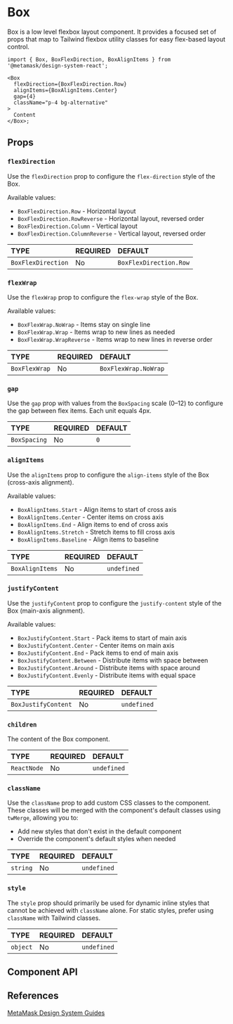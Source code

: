 

# Box

Box is a low level flexbox layout component. It provides a focused set of props that map to Tailwind flexbox utility classes for easy flex-based layout control.

```tsx
import { Box, BoxFlexDirection, BoxAlignItems } from '@metamask/design-system-react';

<Box
  flexDirection={BoxFlexDirection.Row}
  alignItems={BoxAlignItems.Center}
  gap={4}
  className="p-4 bg-alternative"
>
  Content
</Box>;
```

<Canvas of={BoxStories.Default} />

## Props

### `flexDirection`

Use the `flexDirection` prop to configure the `flex-direction` style of the Box.

Available values:
- `BoxFlexDirection.Row` - Horizontal layout
- `BoxFlexDirection.RowReverse` - Horizontal layout, reversed order
- `BoxFlexDirection.Column` - Vertical layout
- `BoxFlexDirection.ColumnReverse` - Vertical layout, reversed order

<table>
  <thead>
    <tr>
      <th align="left">TYPE</th>
      <th align="left">REQUIRED</th>
      <th align="left">DEFAULT</th>
    </tr>
  </thead>
  <tbody>
    <tr>
      <td align="left">
        <code>BoxFlexDirection</code>
      </td>
      <td align="left">No</td>
      <td align="left">
        <code>BoxFlexDirection.Row</code>
      </td>
    </tr>
  </tbody>
</table>

<Canvas of={BoxStories.FlexDirection} />

### `flexWrap`

Use the `flexWrap` prop to configure the `flex-wrap` style of the Box.

Available values:
- `BoxFlexWrap.NoWrap` - Items stay on single line
- `BoxFlexWrap.Wrap` - Items wrap to new lines as needed
- `BoxFlexWrap.WrapReverse` - Items wrap to new lines in reverse order

<table>
  <thead>
    <tr>
      <th align="left">TYPE</th>
      <th align="left">REQUIRED</th>
      <th align="left">DEFAULT</th>
    </tr>
  </thead>
  <tbody>
    <tr>
      <td align="left">
        <code>BoxFlexWrap</code>
      </td>
      <td align="left">No</td>
      <td align="left">
        <code>BoxFlexWrap.NoWrap</code>
      </td>
    </tr>
  </tbody>
</table>

<Canvas of={BoxStories.FlexWrap} />

### `gap`

Use the `gap` prop with values from the `BoxSpacing` scale (0–12) to configure the gap between flex items. Each unit equals 4px.

<table>
  <thead>
    <tr>
      <th align="left">TYPE</th>
      <th align="left">REQUIRED</th>
      <th align="left">DEFAULT</th>
    </tr>
  </thead>
  <tbody>
    <tr>
      <td align="left">
        <code>BoxSpacing</code>
      </td>
      <td align="left">No</td>
      <td align="left">
        <code>0</code>
      </td>
    </tr>
  </tbody>
</table>

<Canvas of={BoxStories.Gap} />

### `alignItems`

Use the `alignItems` prop to configure the `align-items` style of the Box (cross-axis alignment).

Available values:
- `BoxAlignItems.Start` - Align items to start of cross axis
- `BoxAlignItems.Center` - Center items on cross axis
- `BoxAlignItems.End` - Align items to end of cross axis
- `BoxAlignItems.Stretch` - Stretch items to fill cross axis
- `BoxAlignItems.Baseline` - Align items to baseline

<table>
  <thead>
    <tr>
      <th align="left">TYPE</th>
      <th align="left">REQUIRED</th>
      <th align="left">DEFAULT</th>
    </tr>
  </thead>
  <tbody>
    <tr>
      <td align="left">
        <code>BoxAlignItems</code>
      </td>
      <td align="left">No</td>
      <td align="left">
        <code>undefined</code>
      </td>
    </tr>
  </tbody>
</table>

<Canvas of={BoxStories.AlignItems} />

### `justifyContent`

Use the `justifyContent` prop to configure the `justify-content` style of the Box (main-axis alignment).

Available values:
- `BoxJustifyContent.Start` - Pack items to start of main axis
- `BoxJustifyContent.Center` - Center items on main axis
- `BoxJustifyContent.End` - Pack items to end of main axis
- `BoxJustifyContent.Between` - Distribute items with space between
- `BoxJustifyContent.Around` - Distribute items with space around
- `BoxJustifyContent.Evenly` - Distribute items with equal space

<table>
  <thead>
    <tr>
      <th align="left">TYPE</th>
      <th align="left">REQUIRED</th>
      <th align="left">DEFAULT</th>
    </tr>
  </thead>
  <tbody>
    <tr>
      <td align="left">
        <code>BoxJustifyContent</code>
      </td>
      <td align="left">No</td>
      <td align="left">
        <code>undefined</code>
      </td>
    </tr>
  </tbody>
</table>

<Canvas of={BoxStories.JustifyContent} />

### `children`

The content of the Box component.

<table>
  <thead>
    <tr>
      <th align="left">TYPE</th>
      <th align="left">REQUIRED</th>
      <th align="left">DEFAULT</th>
    </tr>
  </thead>
  <tbody>
    <tr>
      <td align="left">
        <code>ReactNode</code>
      </td>
      <td align="left">No</td>
      <td align="left">
        <code>undefined</code>
      </td>
    </tr>
  </tbody>
</table>

### `className`

Use the `className` prop to add custom CSS classes to the component. These classes will be merged with the component's default classes using `twMerge`, allowing you to:

- Add new styles that don't exist in the default component
- Override the component's default styles when needed

<table>
  <thead>
    <tr>
      <th align="left">TYPE</th>
      <th align="left">REQUIRED</th>
      <th align="left">DEFAULT</th>
    </tr>
  </thead>
  <tbody>
    <tr>
      <td align="left">
        <code>string</code>
      </td>
      <td align="left">No</td>
      <td align="left">
        <code>undefined</code>
      </td>
    </tr>
  </tbody>
</table>

<Canvas of={BoxStories.ClassName} />

### `style`

The `style` prop should primarily be used for dynamic inline styles that cannot be achieved with `className` alone. For static styles, prefer using `className` with Tailwind classes.

<table>
  <thead>
    <tr>
      <th align="left">TYPE</th>
      <th align="left">REQUIRED</th>
      <th align="left">DEFAULT</th>
    </tr>
  </thead>
  <tbody>
    <tr>
      <td align="left">
        <code>object</code>
      </td>
      <td align="left">No</td>
      <td align="left">
        <code>undefined</code>
      </td>
    </tr>
  </tbody>
</table>

## Component API

<Controls of={BoxStories.Default} />

## References

[MetaMask Design System Guides](https://www.notion.so/MetaMask-Design-System-Guides-Design-f86ecc914d6b4eb6873a122b83c12940)
